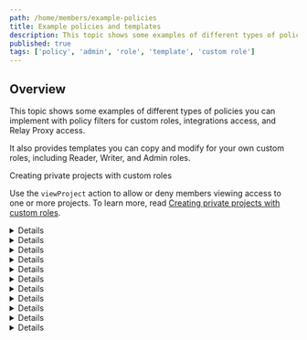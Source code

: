 ```yaml
---
path: /home/members/example-policies
title: Example policies and templates
description: This topic shows some examples of different types of policies you can implement with custom roles.
published: true
tags: ['policy', 'admin', 'role', 'template', 'custom role']
---
```


## Overview

This topic shows some examples of different types of policies you can implement with policy filters for custom roles, integrations access, and Relay Proxy access.

It also provides templates you can copy and modify for your own custom roles, including Reader, Writer, and Admin roles.

<Callout intent="info">
<CalloutTitle>Creating private projects with custom roles</CalloutTitle>
<CalloutDescription>

Use the `viewProject` action to allow or deny members viewing access to one or more projects. To learn more, read [Creating private projects with custom roles](/home/organize/private-projects).

</CalloutDescription>
</Callout>

<Details summary="Expand Example: Granting access to specific environments and flags">

## Example: Granting access to specific environments and flags

This example policy uses the `*` wildcard to allow members of the QA team to administer environments that have tags beginning with `qa_`, such as `qa_test`, `qa_production`, and so on. This policy also allows members to manage flags in environments that have tags beginning with `qa_`.

To manage flags in environments tagged `qa_*`, you must specify the flag-level resource you want to control. Limiting `resources` to `"proj/*:env/*;qa_*"` lets you manage the environment itself.

When you recreate this custom role, keep the **By default, members can view all LaunchDarkly content** box checked.

Copy this role and make any modifications to it to suit your needs:

<CodeTabs
  defaultValue="json"
  values={[
    { label: 'QA team policy', value: 'json', },
  ]
}>

<CodeTabItem value="json">

```json
[
  {
    "effect": "allow",
    "actions": ["*"],
    "resources": ["proj/*:env/*;qa_*"]
  },
  {
    "effect": "allow",
    "actions": ["*"],
    "resources": ["proj/*:env/*;qa_*:/flag/*"]
  }
]
```

</CodeTabItem>
</CodeTabs>

</Details>

<Details summary="Expand Example: tag-specific permissions">

## Example: tag-specific permissions

One way to organize access to resources is by tagging individual resources, and then creating custom roles with access based on those tags. For example, you can create a `dev` tag for your environments and use it in a policy to allow access only to development environments. You can add tags to projects, environments, segments, flags, and metrics.

When you recreate this custom role, keep the **By default, members can view all LaunchDarkly content** box checked.

Copy this role and make any modifications to it to suit your needs:

<CodeTabs
  defaultValue="json"
  values={[
    { label: 'Dev-tagged resources', value: 'json', },
  ]
}>

<CodeTabItem value="json">

```json
[
  {
    "effect": "allow",
    "actions": ["*"],
    "resources": ["proj/*:env/*:flag/*;dev"]
  },
  {
    "effect": "allow",
    "actions": ["*"],
    "resources": ["proj/*:env/*;dev"]
  },
  {
    "effect": "allow",
    "actions": ["*"],
    "resources": ["proj/*;dev"]
  }
]
```

</CodeTabItem>
</CodeTabs>

Anyone with this custom role can edit resources that have a `dev` tag.

For more tag policy examples, read [Using tags in custom role policies](/home/members/role-tags#using-tags-in-custom-role-policies).

</Details>

<Details summary="Expand Example: Granting access to flag toggles, but not flag rollout or targeting rules">

## Example: Granting access to flag toggles, but not flag rollout or targeting rules

This example policy allows members of the Ops team to toggle on or off any flags in the production environment. They may not change percentage rollouts or targeting rules, or manage any environments or projects.

When you recreate this custom role, keep the **By default, members can view all LaunchDarkly content** box checked.

<Callout intent="info">
<CalloutTitle>Do not use display names for projects and environments in policies</CalloutTitle>
<CalloutDescription>

Policies require you to use project and environment keys, not names. If you use their names, the policies will not affect anything.

</CalloutDescription>
</Callout>

Copy this role and make any modifications to it to suit your needs:

<CodeTabs
  defaultValue="json"
  values={[
    { label: 'Ops team', value: 'json', },
  ]
}>

<CodeTabItem value="json">

```json
[
  {
    "effect": "allow",
    "actions": ["updateOn"],
    "resources": ["proj/*:env/production:flag/*"]
  }
]
```

</CodeTabItem>
</CodeTabs>

</Details>

<Details summary="Expand Example: Granting all actions to just one flag">

## Example: Granting all actions to just one flag

The policy below allows all actions to be done to a single specified flag, `flag-1`. When you recreate this custom role, keep the **By default, members can view all LaunchDarkly content** box checked.

For a complete list of flag actions, read [Feature flag actions](/home/members/role-actions#feature-flag-actions).

Copy this role and make any modifications to it to suit your needs:

<CodeTabs
  defaultValue="json"
  values={[
    { label: 'One flag', value: 'json', },
  ]
}>

<CodeTabItem value="json">

```json
[
  {
    "effect": "allow",
    "actions": ["*"],
    "resources": ["proj/*:env/*:flag/flag-1"]
  }
]
```

</CodeTabItem>
</CodeTabs>

</Details>

<Details summary="Expand Example: Granting all actions to just one flag while showing only one project">

## Example: Granting all actions to just one flag while showing only one project

The policy below restricts access to a project a flag is in, while still allowing you to perform actions on that flag. In this example, the flag is called `flag-1`.

When you recreate this custom role, keep the **By default, members can view all LaunchDarkly content** box checked.

Copy this role and make any modifications to it to suit your needs:

<CodeTabs
  defaultValue="json"
  values={[
    { label: 'One flag', value: 'json', },
  ]
}>

<CodeTabItem value="json">

```json
[
  {
    "effect": "deny",
    "actions": ["viewProject"],
    "notResources": ["proj/project-1"]
  },
  {
    "effect": "allow",
    "actions": ["*"],
    "resources": ["proj/*:env/*:flag/flag-1"]
  }
]
```

</CodeTabItem>
</CodeTabs>

In the example above, we use `notResources` to allow role recipients to view and modify `project-1` exclusively. We do this by specifying which projects the user cannot view, with one exception.

This lets you restrict access to only one project without having to explicitly deny access to every project except that one.

</Details>

<Details summary="Expand Example: Restricting actions within production environments">

## Example: Restricting actions within production environments

This policy allows using only these actions in the `production-1` environment:

- `updateFlagVariations`
- `updateTags`

This means they can take all other actions in any other non-production environment. When you recreate this custom role, keep the **By default, members can view all LaunchDarkly content** box checked.

Copy this role and make any modifications to it to suit your needs:

<CodeTabs
  defaultValue="json"
  values={[
    { label: 'Non-prod environments', value: 'json', },
  ]
}>

<CodeTabItem value="json">

```json
[
  {
    "effect": "deny",
    "actions": ["viewProject"],
    "notResources": ["proj/project-1"]
  },
  {
    "effect": "allow",
    "actions": ["*"],
    "resources": ["proj/project-1:env/*:flag/*"]
  },
  {
    "effect": "deny",
    "notActions": [
      "updateFlagVariations",
      "updateTags"
      ],
    "resources": ["proj/project-1:env/production-1:flag/*"]
  }
]
```

</CodeTabItem>
</CodeTabs>

The second statement in the code snippet above allows all actions in all environments and to all flags in the project named `project-1`. You must specifically allow access, or the roles default to the Reader role.

</Details>

<Details summary="Expand Example: Allowing access to flags, metrics, and segments in one project">

## Example: Allowing access to flags, metrics, and segments in one project

In this example, we deny all actions to all projects, but allow specific flag actions in one project, all segment actions in all projects, and all metric actions in all projects. When you restrict all actions this comprehensively, you must add each action for flags, segments, and metrics explicitly.

When you recreate this custom role, keep the **By default, members can view all LaunchDarkly content** box checked.

Copy this role and make any modifications to it to suit your needs:

<CodeTabs
  defaultValue="json"
  values={[
    { label: 'Flags, metrics, and segments', value: 'json', },
  ]
}>

<CodeTabItem value="json">

```json
[
  {
    "effect": "deny",
    "actions": ["*"],
    "resources": ["proj/*"]
  },
  {
    "effect": "allow",
    "notActions": [
      "createFlag",
      "updateTargets",
      "updateRules",
      "createExperiment",
      "deleteExperiment",
      "updateScheduledChanges"
    ],
    "resources": ["proj/project-1:env/*:flag/*"]
  },
  {
    "effect": "allow",
    "actions": ["*"],
    "resources": ["proj/*:env/*:segment/*"]
  },
  {
    "effect": "allow",
    "actions": ["*"],
    "resources": ["proj/*:metric/*"]
  }
]
```

</CodeTabItem>
</CodeTabs>

</Details>



<Details summary="Expand Template: Built-in Reader role replication">

## Template: Built-in Reader role replication

When you recreate this custom role, keep the **By default, members can view all LaunchDarkly content** box checked. If you uncheck this box, the role will not have read access to any resources.

Copy this Reader role and make any modifications to it to suit your needs:

<CodeTabs
  defaultValue="json"
  values={[
    { label: 'Reader role', value: 'json', },
  ]
}>

<CodeTabItem value="json">

```json
[
  {
    "effect": "deny",
    "actions": ["*"],
    "resources": ["proj/*:env/*"]
  },
  {
    "effect": "deny",
    "actions": ["*"],
    "resources": ["proj/*:metric/*"]
  },
  {
    "effect": "deny",
    "actions": ["*"],
    "resources": ["proj/*:env/*:flag/*"]
  },
  {
    "effect": "deny",
    "actions": ["*"],
    "resources": ["proj/*:env/*:segment/*"]
  },
  {
    "effect": "deny",
    "actions": ["*"],
    "resources": ["proj/*:env/*:destination/*"]
  },
  {
    "effect": "deny",
    "actions": ["*"],
    "resources": ["proj/*:env/*:user/*"]
  },
  {
    "effect": "deny",
    "actions": ["*"],
    "resources": ["member/*"]
  },
  {
    "effect": "deny",
    "actions": ["*"],
    "resources": ["member/*:token/*"]
  },
  {
    "effect": "deny",
    "actions": ["*"],
    "resources": ["role/*"]
  },
  {
    "effect": "deny",
    "actions": ["*"],
    "resources": ["integration/*"]
  },
  {
    "effect": "deny",
    "actions": ["*"],
    "resources": ["webhook/*"]
  },
  {
    "effect": "deny",
    "actions": ["*"],
    "resources": ["code-reference-repository/*"]
  },
  {
    "effect": "deny",
    "actions": ["*"],
    "resources": ["acct"]
  }
]
```

</CodeTabItem>
</CodeTabs>

</Details>

<Details summary="Expand Template: Built-in Writer role replication">

## Template: Built-in Writer role replication

Because permissions are set to `deny` by default, you must explicitly allow actions for the Writer role. The code snippet below is a replication of LaunchDarkly's built-in Writer role. You can copy it and make adjustments as needed.

If you compare the code snippet below to the [Reader role replication](#template-built-in-reader-role-replication), you'll find that every resource level is addressed except for `member/*`, `member/*:token/*`, `role/*`, and `acct`. By default, those resources are already set to `deny`, so you don't have to specifically `deny` them again.

Copy this Writer role and make any modifications to it to suit your needs:

<CodeTabs
  defaultValue="json"
  values={[
    { label: 'Writer role', value: 'json', },
  ]
}>

<CodeTabItem value="json">

```json
[
  {
    "effect": "allow",
    "actions": ["*"],
    "resources": ["proj/*"]
  },
  {
    "effect": "allow",
    "actions": ["*"],
    "resources": ["proj/*:env/*"]
  },
  {
    "effect": "allow",
    "actions": ["*"],
    "resources": ["proj/*:metric/*"]
  },
  {
    "effect": "allow",
    "actions": ["*"],
    "resources": ["proj/*:env/*:flag/*"]
  },
  {
    "effect": "allow",
    "actions": ["*"],
    "resources": ["proj/*:env/*:segment/*"]
  },
  {
    "effect": "allow",
    "actions": ["*"],
    "resources": ["proj/*:env/*:destination/*"]
  },
  {
    "effect": "allow",
    "actions": ["*"],
    "resources": ["proj/*:env/*:user/*"]
  },
  {
    "effect": "allow",
    "actions": ["*"],
    "resources": ["member/*:token/*"]
  },
  {
    "effect": "allow",
    "actions": ["*"],
    "resources": ["integration/*"]
  },
  {
    "effect": "allow",
    "actions": ["*"],
    "resources": ["webhook/*"]
  },
  {
    "effect": "allow",
    "actions": ["*"],
    "resources": ["code-reference-repository/*"]
  }
]
```

</CodeTabItem>
</CodeTabs>

</Details>

<Details summary="Expand Template: Built-in Admin role replication">

## Template: Built-in Admin role replication

Because permissions are set to `deny` by default, you must explicitly allow actions for the Admin role. The code snippet below is a replication of LaunchDarkly's built-in Admin role. You can copy it and make adjustments as needed.

Copy this Admin role and make any modifications to it to suit your needs:

<CodeTabs
  defaultValue="json"
  values={[
    { label: 'Admin role', value: 'json', },
  ]
}>

<CodeTabItem value="json">

```json

[
  {
    "effect": "allow",
    "actions": ["*"],
    "resources": ["proj/*"]
  },
  {
    "effect": "allow",
    "actions": ["*"],
    "resources": ["proj/*:env/*"]
  },
  {
    "effect": "allow",
    "actions": ["*"],
    "resources": ["proj/*:metric/*"]
  },
  {
    "effect": "allow",
    "actions": ["*"],
    "resources": ["member/*"]
  },
  {
    "effect": "allow",
    "actions": ["*"],
    "resources": ["member/*:token/*"]
  },
  {
    "effect": "allow",
    "actions": ["*"],
    "resources": ["role/*"]
  },
  {
    "effect": "allow",
    "actions": ["*"],
    "resources": ["proj/*:env/*:flag/*"]
  },
  {
    "effect": "allow",
    "actions": ["*"],
    "resources": ["integration/*"]
  },
  {
    "effect": "allow",
    "actions": ["*"],
    "resources": ["proj/*:env/*:segment/*"]
  },
  {
    "effect": "allow",
    "actions": ["*"],
    "resources": ["webhook/*"]
  },
  {
    "effect": "allow",
    "actions": ["*"],
    "resources": ["proj/*:env/*:user/*"]
  },
  {
    "effect": "allow",
    "actions": ["*"],
    "resources": ["code-reference-repository/*"]
  },
  {
    "effect": "allow",
    "actions": ["*"],
    "resources": ["proj/*:env/*:destination/*"]
  },
  {
    "effect": "allow",
    "actions": ["*"],
    "resources": ["acct"]
  }
]
```

</CodeTabItem>
</CodeTabs>

</Details>

<Details summary="Expand Template: No access role replication">

## Template: No access role replication

Permissions are set to `deny` by default except for the `viewProject` and `createAccessToken` actions. You must explicitly deny those actions for the No access role. The code snippet below is a replication of LaunchDarkly's built-in No access role. You can copy it and make adjustments as needed.

Copy this No access role and make any modifications to it to suit your needs:

<CodeTabs
  defaultValue="json"
  values={[
    { label: 'No access role', value: 'json', },
  ]
}>

<CodeTabItem value="json">

```json
[
  {
    "effect": "deny",
    "actions": ["viewProject"],
    "resources": ["proj/*"]
  }
]
```

</CodeTabItem>
</CodeTabs>
</Details>